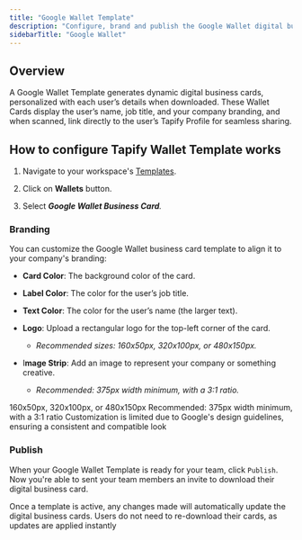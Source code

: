 ```yaml
---
title: "Google Wallet Template"
description: "Configure, brand and publish the Google Wallet digital business cards."
sidebarTitle: "Google Wallet"
---
```


## Overview

A Google Wallet Template generates dynamic digital business cards, personalized with each user’s details when downloaded. These Wallet Cards display the user’s name, job title, and your company branding, and when scanned, link directly to the user’s Tapify Profile for seamless sharing.

## How to configure Tapify Wallet Template works

1. Navigate to your workspace's [Templates](https://tapify.app/).

2. Click on **Wallets** button.

3. Select ***Google Wallet Business Card**.*

### Branding

You can customize the Google Wallet business card template to align it to your company's branding:

* **Card Color**: The background color of the card.

* **Label Color**: The color for the user’s job title.

* **Text Color**: The color for the user’s name (the larger text).

* **Logo**: Upload a rectangular logo for the top-left corner of the card.

  * *Recommended sizes: 160x50px, 320x100px, or 480x150px.*

* I**mage Strip**: Add an image to represent your company or something creative.

  * *Recommended: 375px width minimum, with a 3:1 ratio.*

<Tabs>
  <Tab title="Logo size">
    160x50px, 320x100px, or 480x150px
  </Tab>

  <Tab title="Image strip size">
    Recommended: 375px width minimum, with a 3:1 ratio
  </Tab>
</Tabs>



<Warning>
  Customization is limited due to Google's design guidelines, ensuring a consistent and compatible look
</Warning>

### Publish

When your Google Wallet Template is ready for your team, click `Publish`. Now you're able to sent your team members an invite to download their digital business card.&#x20;

<Info>
  Once a template is active, any changes made will automatically update the digital business cards. Users do not need to re-download their cards, as updates are applied instantly
</Info>
